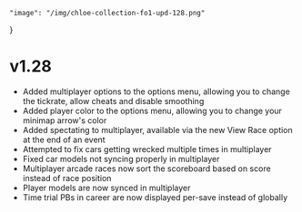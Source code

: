 	"image": "/img/chloe-collection-fo1-upd-128.png"
}

# v1.28

- Added multiplayer options to the options menu, allowing you to change the tickrate, allow cheats and disable smoothing
- Added player color to the options menu, allowing you to change your minimap arrow's color
- Added spectating to multiplayer, available via the new View Race option at the end of an event
- Attempted to fix cars getting wrecked multiple times in multiplayer
- Fixed car models not syncing properly in multiplayer
- Multiplayer arcade races now sort the scoreboard based on score instead of race position
- Player models are now synced in multiplayer
- Time trial PBs in career are now displayed per-save instead of globally